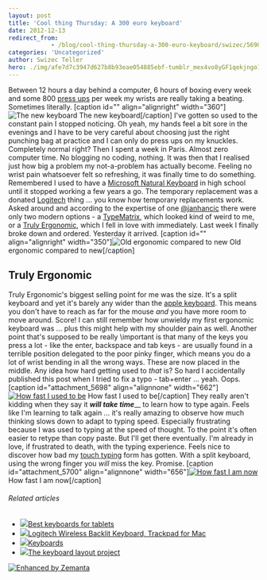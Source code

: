 ```yaml
---
layout: post
title: 'Cool thing Thursday: A 300 euro keyboard'
date: 2012-12-13
redirect_from: 
            - /blog/cool-thing-thursday-a-300-euro-keyboard/swizec/5690
categories: 'Uncategorized'
author: Swizec Teller
hero: ./img/afe7d7c3947d627b8b93eae054885ebf-tumblr_mex4vo8yGF1qekjngo1_500.jpg
---
```

Between 12 hours a day behind a computer, 6 hours of boxing every week and some 800 [press ups](http://en.wikipedia.org/wiki/Push-up "Push-up") per week my wrists are really taking a beating. Sometimes literally. \[caption id="" align="alignright" width="360"]![The new keyboard](./img/afe7d7c3947d627b8b93eae054885ebf-tumblr_mex4vo8yGF1qekjngo1_500.jpg "The new keyboard") The new keyboard\[/caption] I've gotten so used to the constant pain I stopped noticing. Oh yeah, my hands feel a bit sore in the evenings and I have to be very careful about choosing just the right punching bag at practice and I can only do press ups on my knuckles. Completely normal right? Then I spent a week in Paris. Almost zero computer time. No blogging no coding, nothing. It was then that I realised just how big a problem my not-a-problem has actually become. Feeling no wrist pain whatsoever felt so refreshing, it was finally time to do something. Remembered I used to have a [Microsoft Natural Keyboard](http://www.microsoft.com/hardware/en-us/p/natural-ergonomic-desktop-7000/WTA-00001 "Microsoft Natural keyboard") in high school until it stopped working a few years a go. The temporary replacement was a donated [Logitech](http://logitech.com "Logitech") thing ... you know how temporary replacements work. Asked around and according to the expertise of one [@janhancic](http://twitter.com/janhancic) there were only two modern options - a [TypeMatrix](http://www.typematrix.com "TypeMatrix"), which looked kind of weird to me, or a [Truly Ergonomic](http://trulyergonomic.com/), which I fell in love with immediately. Last week I finally broke down and ordered. Yesterday it arrived. \[caption id="" align="alignright" width="350"]![Old ergonomic compared to new](./img/56370ac9b7ddf5f627c39638fddf7d29-tumblr_mez4ywxEzf1qekjngo1_500.jpg "Old ergonomic compared to new") Old ergonomic compared to new\[/caption]

## Truly Ergonomic

Truly Ergonomic's biggest selling point for me was the size. It's a split keyboard and yet it's barely any wider than the [apple keyboard](http://www.apple.com/keyboard "Apple Keyboard"). This means you don't have to reach as far for the mouse _and_ you have more room to move around. Score! I can still remember how unwieldy my first ergonomic keyboard was ... plus this might help with my shoulder pain as well. Another point that's supposed to be really \\important is that many of the keys you press a lot - like the enter, backspace and tab keys - are usually found in a terrible position delegated to the poor pinky finger, which means you do a lot of wrist bending in all the wrong ways. These are now placed in the middle. Any idea how hard getting used to _that_ is? So hard I accidentally published this post when I tried to fix a typo - tab+enter ... yeah. Oops. \[caption id="attachment_5698" align="alignnone" width="662"][![How fast I used to be](http://swizec.com/blog/wp-content/uploads/2012/12/Selection_084.png "How fast I used to be")](./img/blog-wp-content-uploads-2012-12-Selection_084.png) How fast I used to be\[/caption] They really aren't kidding when they say it **_will take time_**__ to learn how to type again. Feels like I'm learning to talk again ... it's really amazing to observe how much thinking slows down to adapt to typing speed. Especially frustrating because I was used to typing at the speed of thought. To the point it's often easier to retype than copy paste. But I'll get there eventually. I'm already in love, if frustrated to death, with the typing experience. Feels nice to discover how bad my [touch typing](http://en.wikipedia.org/wiki/Touch_typing "Touch typing") form has gotten. With a split keyboard, using the wrong finger you _will_ miss the key. Promise. \[caption id="attachment_5700" align="alignnone" width="656"][![How fast I am now](http://swizec.com/blog/wp-content/uploads/2012/12/Selection_085.png "How fast I am now")](./img/blog-wp-content-uploads-2012-12-Selection_085.png) How fast I am now\[/caption]

###### Related articles

- [![](http://i.zemanta.com/132067230_80_80.jpg)](http://www.news4jax.com/consumer-news/consumer-reports/Tablet-keyboards-for-easy-typing/-/1934720/17732106/-/1ox364z/-/index.html)[Best keyboards for tablets](http://www.news4jax.com/consumer-news/consumer-reports/Tablet-keyboards-for-easy-typing/-/1934720/17732106/-/1ox364z/-/index.html)
- [![](http://i.zemanta.com/noimg_105_80_80.jpg)](http://mobilityupdate.com/mac/logitech-wireless-backlit-keyboard-trackpad/)[Logitech Wireless Backlit Keyboard, Trackpad for Mac](http://mobilityupdate.com/mac/logitech-wireless-backlit-keyboard-trackpad/)
- [![](http://i.zemanta.com/131030743_80_80.jpg)](http://blog.fsck.com/2012/12/keyboards.html)[Keyboards](http://blog.fsck.com/2012/12/keyboards.html)
- [![](http://i.zemanta.com/noimg_92_80_80.jpg)](http://mathematicalmulticore.wordpress.com/the-keyboard-layout-project/)[The keyboard layout project](http://mathematicalmulticore.wordpress.com/the-keyboard-layout-project/)

[![Enhanced by Zemanta](http://img.zemanta.com/zemified_e.png?x-id=7e458f9a-198e-4617-9bfa-58696bb9ea0a)](http://www.zemanta.com/?px "Enhanced by Zemanta")